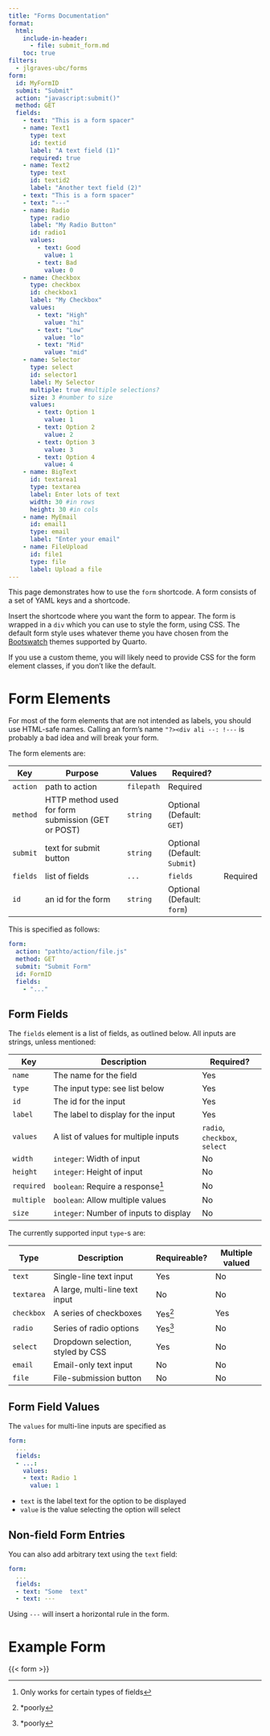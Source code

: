 ```yaml
---
title: "Forms Documentation"
format:
  html:
    include-in-header:
      - file: submit_form.md
    toc: true
filters:
  - jlgraves-ubc/forms
form:
  id: MyFormID
  submit: "Submit"
  action: "javascript:submit()"
  method: GET
  fields:
    - text: "This is a form spacer"
    - name: Text1
      type: text
      id: textid
      label: "A text field (1)"
      required: true
    - name: Text2
      type: text
      id: textid2
      label: "Another text field (2)"
    - text: "This is a form spacer"
    - text: "---"
    - name: Radio
      type: radio
      label: "My Radio Button"
      id: radio1
      values:
        - text: Good
          value: 1
        - text: Bad
          value: 0
    - name: Checkbox
      type: checkbox
      id: checkbox1
      label: "My Checkbox"
      values:
        - text: "High"
          value: "hi"
        - text: "Low"
          value: "lo"
        - text: "Mid"
          value: "mid"
    - name: Selector
      type: select
      id: selector1
      label: My Selector
      multiple: true #multiple selections?
      size: 3 #number to size
      values:
        - text: Option 1
          value: 1
        - text: Option 2
          value: 2
        - text: Option 3
          value: 3
        - text: Option 4
          value: 4
    - name: BigText
      id: textarea1
      type: textarea
      label: Enter lots of text
      width: 30 #in rows
      height: 30 #in cols
    - name: MyEmail
      id: email1
      type: email
      label: "Enter your email"
    - name: FileUpload
      id: file1
      type: file
      label: Upload a file
---
```


This page demonstrates how to use the `form` shortcode. A form consists of a set of YAML keys and a shortcode.

Insert the shortcode where you want the form to appear. The form is wrapped in a `div` which you can use to style the form, using CSS. The default form style uses whatever theme you have chosen from the [Bootswatch](https://bootswatch.com/) themes supported by Quarto.

If you use a custom theme, you will likely need to provide CSS for the form element classes, if you don't like the default.

# Form Elements

:::{.warning}
For most of the form elements that are not intended as labels, you should use HTML-safe names. Calling an form's name `"?><div ali --: !---` is probably a bad idea and will break your form.
:::

The form elements are:

| Key      | Purpose                                            | Values     | Required?                    |
| -------- | -------------------------------------------------- | ---------- | ---------------------------- | -------- |
| `action` | path to action                                     | `filepath` | Required                     |
| `method` | HTTP method used for form submission (GET or POST) | `string`   | Optional (Default: `GET`)    |
| `submit` | text for submit button                             | `string`   | Optional (Default: `Submit`) |
| `fields` | list of fields                                     | `...`      | `fields`                     | Required |
| `id`     | an id for the form                                 | `string`   | Optional (Default: `form`)   |

This is specified as follows:

```yaml
form:
  action: "pathto/action/file.js"
  method: GET
  submit: "Submit Form"
  id: FormID
  fields:
    - "..."
```

## Form Fields

The `fields` element is a list of fields, as outlined below. All inputs are strings, unless mentioned:

| Key        | Description                                                            | Required?                     |
| ---------- | ---------------------------------------------------------------------- | ----------------------------- |
| `name`     | The name for the field                                                 | Yes                           |
| `type`     | The input type: see list below                                         | Yes                           |
| `id`       | The id for the input                                                   | Yes                           |
| `label`    | The label to display for the input                                     | Yes                           |
| `values`   | A list of values for multiple inputs                                   | `radio`, `checkbox`, `select` |
| `width`    | `integer`: Width of input                                              | No                            |
| `height`   | `integer`: Height of input                                             | No                            |
| `required` | `boolean`: Require a response^[Only works for certain types of fields] | No                            |
| `multiple` | `boolean`: Allow multiple values                                       | No                            |
| `size`     | `integer`: Number of inputs to display                                 | No                            |

The currently supported input `type`-s are:

| Type       | Description                       | Requireable?  | Multiple valued |
| ---------- | --------------------------------- | ------------- | --------------- |
| `text`     | Single-line text input            | Yes           | No              |
| `textarea` | A large, multi-line text input    | No            | No              |
| `checkbox` | A series of checkboxes            | Yes^[*poorly] | Yes             |
| `radio`    | Series of radio options           | Yes^[*poorly] | No              |
| `select`   | Dropdown selection, styled by CSS | Yes           | No              |
| `email`    | Email-only text input             | No            | No              |
| `file`     | File-submission button            | No            | No              |

## Form Field Values

The `values` for multi-line inputs are specified as

```yaml
form:
  ...
  fields:
  - ...:
    values:
    - text: Radio 1
      value: 1
```

- `text` is the label text for the option to be displayed
- `value` is the value selecting the option will select

## Non-field Form Entries

You can also add arbitrary text using the `text` field:

```yaml
form:
  ...
  fields:
  - text: "Some  text"
  - text: ---
```

Using `---` will insert a horizontal rule in the form.

# Example Form

{{< form >}}
